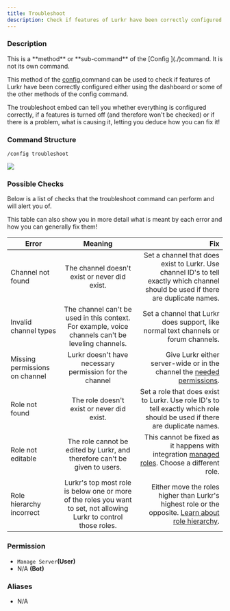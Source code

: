 ```yaml
---
title: Troubleshoot
description: Check if features of Lurkr have been correctly configured.
---
```


### Description

<Callout type="warning">
This is a **method** or **sub-command** of the [Config ](./)command. It is not its own command.
</Callout>

This method of the [config ](./)command can be used to check if features of Lurkr have been correctly configured either using the dashboard or some of the other methods of the config command. 

The troubleshoot embed can tell you whether everything is configured correctly, if a features is turned off (and therefore won't be checked) or if there is a problem, what is causing it, letting you deduce how you can fix it!

### Command Structure

```
/config troubleshoot
```

![](https://i.imgur.com/aP7p1lT.png)

### Possible Checks

Below is a list of checks that the troubleshoot command can perform and will alert you of.

This table can also show you in more detail what is meant by each error and how you can generally fix them!

| Error                          |                                                       Meaning                                                       |                                                                                                                                                                                Fix |
| ------------------------------ | :-----------------------------------------------------------------------------------------------------------------: | ---------------------------------------------------------------------------------------------------------------------------------------------------------------------------------: |
| Channel not found              |                                    The channel doesn't exist or never did exist.                                    |                                                Set a channel that does exist to Lurkr. Use channel ID's to tell exactly which channel should be used if there are duplicate names. |
| Invalid channel types          |          The channel can't be used in this context. For example, voice channels can't be leveling channels.         |                                                                                                Set a channel that Lurkr does support, like normal text channels or forum channels. |
| Missing permissions on channel |                               Lurkr doesn't have necessary permission for the channel                               |                                                                                        Give Lurkr either server-wide or in the channel the [needed permissions](broken-reference). |
| Role not found                 |                                      The role doesn't exist or never did exist.                                     |                                                         Set a role that does exist to Lurkr. Use role ID's to tell exactly which role should be used if there are duplicate names. |
| Role not editable              |                      The role cannot be edited by Lurkr, and therefore can't be given to users.                     | This cannot be fixed as it happens with integration [managed roles](https://support.discord.com/hc/en-us/articles/360045093012-Server-Integrations-Page). Choose a different role. |
| Role hierarchy incorrect       | Lurkr's top most role is below one or more of the roles you want to set, not allowing Lurkr to control those roles. | Either move the roles higher than Lurkr's highest role or the opposite. [Learn about role hierarchy](https://support.discord.com/hc/en-us/articles/214836687-Role-Management-101). |



### **Permission**

* `Manage Server`**(User)**
* N/A **(Bot)**

### Aliases

* N/A

